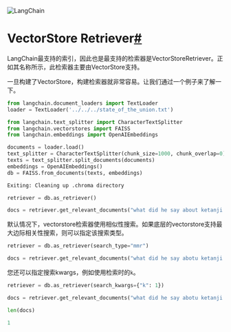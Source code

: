 

<Head>
  <script>
    {
      `(function() {
         var _hmt = _hmt || [];
(function() {
  var hm = document.createElement("script");
  hm.src = "https://hm.baidu.com/hm.js?e60fb290e204e04c5cb6f79b0ac1e697";
  var s = document.getElementsByTagName("script")[0]; 
  s.parentNode.insertBefore(hm, s);
})();
       })();`
    }
  </script>
</Head>

![LangChain](https://pica.zhimg.com/50/v2-56e8bbb52aa271012541c1fe1ceb11a2_r.gif)





VectorStore Retriever[#](#vectorstore-retriever "Permalink to this headline")
=============================================================================

LangChain最支持的索引，因此也是最支持的检索器是VectorStoreRetriever。正如其名称所示，此检索器主要由VectorStore支持。

一旦构建了VectorStore，构建检索器就非常容易。让我们通过一个例子来了解一下。

```python
from langchain.document_loaders import TextLoader
loader = TextLoader('../../../state_of_the_union.txt')

```

```python
from langchain.text_splitter import CharacterTextSplitter
from langchain.vectorstores import FAISS
from langchain.embeddings import OpenAIEmbeddings

documents = loader.load()
text_splitter = CharacterTextSplitter(chunk_size=1000, chunk_overlap=0)
texts = text_splitter.split_documents(documents)
embeddings = OpenAIEmbeddings()
db = FAISS.from_documents(texts, embeddings)

```

```python
Exiting: Cleaning up .chroma directory

```

```python
retriever = db.as_retriever()

```

```python
docs = retriever.get_relevant_documents("what did he say about ketanji brown jackson")

```

默认情况下，vectorstore检索器使用相似性搜索。如果底层的vectorstore支持最大边际相关性搜索，则可以指定该搜索类型。

```python
retriever = db.as_retriever(search_type="mmr")

```

```python
docs = retriever.get_relevant_documents("what did he say abotu ketanji brown jackson")

```

您还可以指定搜索kwargs，例如使用检索时的`k`。

```python
retriever = db.as_retriever(search_kwargs={"k": 1})

```

```python
docs = retriever.get_relevant_documents("what did he say abotu ketanji brown jackson")

```

```python
len(docs)

```

```python
1

```

